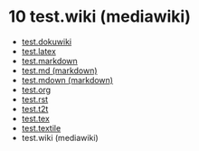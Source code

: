 = 10 test.wiki (mediawiki) =

* [[#0|test.dokuwiki]]
* [[#1|test.latex]]
* [[#2|test.markdown]]
* [[#3|test.md (markdown)]]
* [[#4|test.mdown (markdown)]]
* [[#5|test.org]]
* [[#6|test.rst]]
* [[#7|test.t2t]]
* [[#8|test.tex]]
* [[#9|test.textile]]
* test.wiki (mediawiki)
